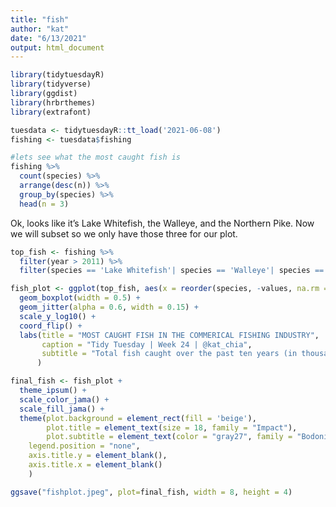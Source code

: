 ```yaml
---
title: "fish"
author: "kat"
date: "6/13/2021"
output: html_document
---
```



```r
library(tidytuesdayR)
library(tidyverse)
library(ggdist)
library(hrbrthemes)
library(extrafont)

tuesdata <- tidytuesdayR::tt_load('2021-06-08')
fishing <- tuesdata$fishing
```

```r
#lets see what the most caught fish is
fishing %>%
  count(species) %>%
  arrange(desc(n)) %>%
  group_by(species) %>%
  head(n = 3)
```



Ok, looks like it's Lake Whitefish, the Walleye, and the Northern Pike. Now we will subset so we only have those three for our plot.

```r
top_fish <- fishing %>% 
  filter(year > 2011) %>%
  filter(species == 'Lake Whitefish'| species == 'Walleye'| species == 'Northern Pike')
```

```r
fish_plot <- ggplot(top_fish, aes(x = reorder(species, -values, na.rm = TRUE), y = values, color = species, fill = species, alpha = 0.9)) + 
  geom_boxplot(width = 0.5) +
  geom_jitter(alpha = 0.6, width = 0.15) +
  scale_y_log10() +
  coord_flip() +
  labs(title = "MOST CAUGHT FISH IN THE COMMERICAL FISHING INDUSTRY",
       caption = "Tidy Tuesday | Week 24 | @kat_chia",
       subtitle = "Total fish caught over the past ten years (in thousands)"
      )
```



```r
final_fish <- fish_plot + 
  theme_ipsum() + 
  scale_color_jama() + 
  scale_fill_jama() + 
  theme(plot.background = element_rect(fill = 'beige'),
        plot.title = element_text(size = 18, family = "Impact"),
        plot.subtitle = element_text(color = "gray27", family = "Bodoni"),
    legend.position = "none",
    axis.title.y = element_blank(),
    axis.title.x = element_blank()
    )

ggsave("fishplot.jpeg", plot=final_fish, width = 8, height = 4)
  
```

